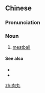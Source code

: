 ==Chinese==
{{zh-forms}}

===Pronunciation===
{{zh-pron
|m=ròuwán
|c=juk6 jyun4-2
|cat=n
}}

===Noun===
{{zh-noun}}

# [[meatball]]

====See also====
* {{zh-l|肉圓}}
* {{zh-l|肉丸仔}}

{{zh-cat|Foods}}

[[zh:肉丸]]